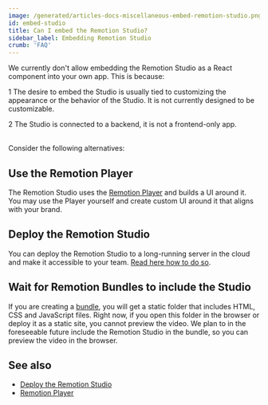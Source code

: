 ```yaml
---
image: /generated/articles-docs-miscellaneous-embed-remotion-studio.png
id: embed-studio
title: Can I embed the Remotion Studio?
sidebar_label: Embedding Remotion Studio
crumb: 'FAQ'
---
```


We currently don't allow embedding the Remotion Studio as a React component into your own app. This is because:

<Step>1</Step> The desire to embed the Studio is usually tied to customizing the
appearance or the behavior of the Studio. It is not currently designed to be
customizable. <br />

<Step>2</Step> The Studio is connected to a backend, it is not a frontend-only
app. <br />
<br />

Consider the following alternatives:

## Use the Remotion Player

The Remotion Studio uses the [Remotion Player](/player) and builds a UI around it. You may use the Player yourself and create custom UI around it that aligns with your brand.

## Deploy the Remotion Studio

You can deploy the Remotion Studio to a long-running server in the cloud and make it accessible to your team. [Read here how to do so](/docs/studio/deploy-server).

## Wait for Remotion Bundles to include the Studio

If you are creating a [bundle](/docs/bundle), you will get a static folder that includes HTML, CSS and JavaScript files. Right now, if you open this folder in the browser or deploy it as a static site, you cannot preview the video. We plan to in the foreseeable future include the Remotion Studio in the bundle, so you can preview the video in the browser.

## See also

- [Deploy the Remotion Studio](/docs/studio/deploy-server)
- [Remotion Player](/docs/player)
